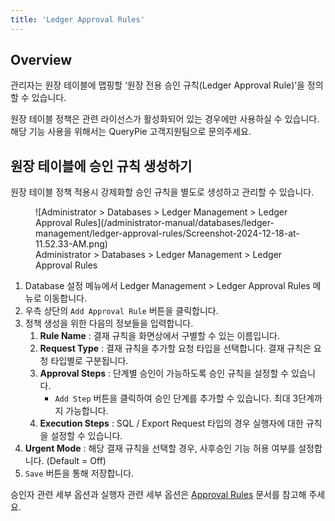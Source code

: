 ```yaml
---
title: 'Ledger Approval Rules'
---
```



## Overview

관리자는 원장 테이블에 맵핑할 ‘원장 전용 승인 규칙(Ledger Approval Rule)’을 정의할 수 있습니다.

<Callout type="important">
원장 테이블 정책은 관련 라이선스가 활성화되어 있는 경우에만 사용하실 수 있습니다. 해당 기능 사용을 위해서는 QueryPie 고객지원팀으로 문의주세요.
</Callout>


## 원장 테이블에 승인 규칙 생성하기

원장 테이블 정책 적용시 강제화할 승인 규칙을 별도로 생성하고 관리할 수 있습니다.

<figure data-layout="center" data-align="center">
![Administrator &gt; Databases &gt; Ledger Management &gt; Ledger Approval Rules](/administrator-manual/databases/ledger-management/ledger-approval-rules/Screenshot-2024-12-18-at-11.52.33-AM.png)
<figcaption>
Administrator &gt; Databases &gt; Ledger Management &gt; Ledger Approval Rules
</figcaption>
</figure>

1. Database 설정 메뉴에서 Ledger Management &gt; Ledger Approval Rules 메뉴로 이동합니다.
2. 우측 상단의 `Add Approval Rule` 버튼을 클릭합니다.
3. 정책 생성을 위한 다음의 정보들을 입력합니다.
    1.  **Rule Name**  : 결재 규칙을 화면상에서 구별할 수 있는 이름입니다.
    2.  **Request Type**  : 결재 규칙을 추가할 요청 타입을 선택합니다. 결재 규칙은 요청 타입별로 구분됩니다.
    3.  **Approval Steps**  : 단계별 승인이 가능하도록 승인 규칙을 설정할 수 있습니다. 
        * `Add Step` 버튼을 클릭하여 승인 단계를 추가할 수 있습니다. 최대 3단계까지 가능합니다.
    4.  **Execution Steps**  : SQL / Export Request 타입의 경우 실행자에 대한 규칙을 설정할 수 있습니다. 
4.  **Urgent Mode**  : 해당 결재 규칙을 선택할 경우, 사후승인 기능 허용 여부를 설정합니다. (Default = Off)
5. `Save` 버튼을 통해 저장합니다.

승인자 관련 세부 옵션과 실행자 관련 세부 옵션은 [Approval Rules](../../../general/workflow-management/approval-rules) 문서를 참고해 주세요.
